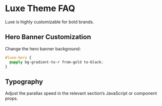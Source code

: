 # Luxe Theme FAQ

Luxe is highly customizable for bold brands.

## Hero Banner Customization

Change the hero banner background:

```css
#luxe-hero {
  @apply bg-gradient-to-r from-gold to-black;
}
```

## Typography
Adjust the parallax speed in the relevant section’s JavaScript or component props.
